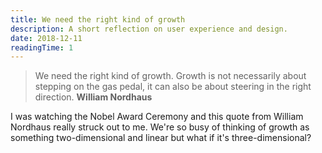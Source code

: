 ```yaml
---
title: We need the right kind of growth
description: A short reflection on user experience and design.
date: 2018-12-11
readingTime: 1
---
```


>We need the right kind of growth. Growth is not necessarily about stepping on the gas pedal, it can also be about steering in the right direction. **William Nordhaus**

I was watching the Nobel Award Ceremony and this quote from William Nordhaus really struck out to me. We're so busy of thinking of growth as something two-dimensional and linear but what if it's three-dimensional?